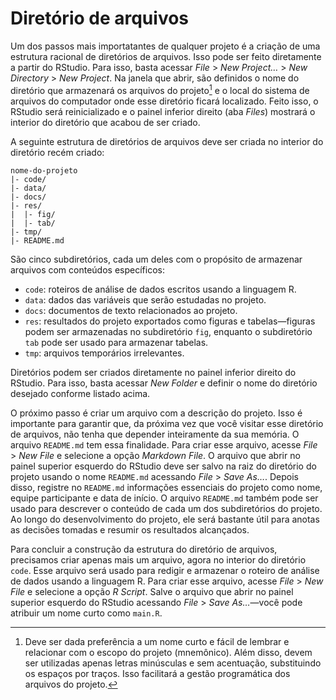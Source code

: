 # Diretório de arquivos

Um dos passos mais importatantes de qualquer projeto é a criação de uma estrutura racional de diretórios de arquivos. Isso pode ser feito diretamente a partir do RStudio. Para isso, basta acessar _File_ > _New Project..._ > _New Directory_ > _New Project_. Na janela que abrir, são definidos o nome do diretório que armazenará os arquivos do projeto[^nome] e o local do sistema de arquivos do computador onde esse diretório ficará localizado. Feito isso, o RStudio será reinicializado e o painel inferior direito (aba _Files_) mostrará o interior do diretório que acabou de ser criado.

[^nome]: Deve ser dada preferência a um nome curto e fácil de lembrar e relacionar com o escopo do projeto (mnemônico). Além disso, devem ser utilizadas apenas letras minúsculas e sem acentuação, substituindo os espaços por traços. Isso facilitará a gestão programática dos arquivos do projeto.

A seguinte estrutura de diretórios de arquivos deve ser criada no interior do diretório recém criado:

```
nome-do-projeto
|- code/
|- data/
|- docs/
|- res/
|  |- fig/
|  |- tab/
|- tmp/
|- README.md
```

São cinco subdiretórios, cada um deles com o propósito de armazenar arquivos com conteúdos específicos:

* `code`: roteiros de análise de dados escritos usando a linguagem R.
* `data`: dados das variáveis que serão estudadas no projeto.
* `docs`: documentos de texto relacionados ao projeto.
* `res`: resultados do projeto exportados como figuras e tabelas—figuras podem ser armazenadas no subdiretório `fig`, enquanto o subdiretório `tab` pode ser usado para armazenar tabelas.
* `tmp`: arquivos temporários irrelevantes.

Diretórios podem ser criados diretamente no painel inferior direito do RStudio. Para isso, basta acessar _New Folder_ e definir o nome do diretório desejado conforme listado acima.

O próximo passo é criar um arquivo com a descrição do projeto. Isso é importante para garantir que, da próxima vez que você visitar esse diretório de arquivos, não tenha que depender inteiramente da sua memória. O arquivo `README.md` tem essa finalidade. Para criar esse arquivo, acesse _File_ > _New File_ e selecione a opção _Markdown File_. O arquivo que abrir no painel superior esquerdo do RStudio deve ser salvo na raiz do diretório do projeto usando o nome `README.md` acessando _File_ > _Save As..._. Depois disso, registre no `README.md` informações essenciais do projeto como nome, equipe participante e data de início. O arquivo `README.md` também pode ser usado para descrever o conteúdo de cada um dos subdiretórios do projeto. Ao longo do desenvolvimento do projeto, ele será bastante útil para anotas as decisões tomadas e resumir os resultados alcançados.

Para concluir a construção da estrutura do diretório de arquivos, precisamos criar apenas mais um arquivo, agora no interior do diretório `code`. Esse arquivo será usado para redigir e armazenar o roteiro de análise de dados usando a linguagem R. Para criar esse arquivo, acesse _File_ > _New File_ e selecione a opção _R Script_. Salve o arquivo que abrir no painel superior esquerdo do RStudio acessando _File_ > _Save As..._—você pode atribuir um nome curto como `main.R`.
